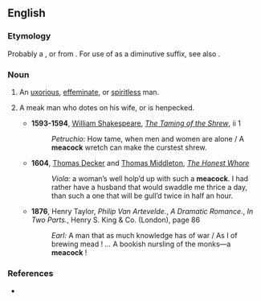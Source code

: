 ==English==

===Etymology===
Probably a {{blend|meek|peacock|nocap=9|lang=en}}, or from {{suffix|meek|cock|gloss2=diminutive suffix|lang=en}}. For use of {{term|cock|lang=en}} as a diminutive suffix, see also {{l|en|niddicock}}.

===Noun===
{{en-noun}}

# {{context|obsolete|lang=en}} An [[uxorious]], [[effeminate]], or [[spiritless]] man.
# {{context|obsolete|lang=en}} A meak man who dotes on his wife,  or is henpecked.
#* '''1593-1594''', [[w:William Shakespeare|William Shakespeare]], ''[[wikisource:The Taming of the Shrew|The Taming of the Shrew]]'', ii 1
#*: ''Petruchio:'' How tame, when men and women are alone<!--,--> / A '''meacock''' wretch can make the curstest shrew.
#* '''1604''', [[w:Thomas Decker|Thomas Decker]] and [[w:Thomas Middleton|Thomas Middleton]], ''[[w:The Honest Whore|The Honest Whore]]''
#*: ''Viola:'' a woman’s well holp’d up with such a '''meacock'''. I had rather have a husband that would swaddle me thrice a day, than such a one that will be gull’d twice in half an hour.
#* '''1876''', Henry Taylor, ''Philip Van Artevelde.'', ''A Dramatic Romance.'', ''In Two Parts.'', Henry S. King & Co. (London), page 86
#*: ''Earl:'' A man that as much knowledge has of war / As I of brewing mead&nbsp;! ''...'' A bookish nursling of the monks—a '''meacock'''&nbsp;!

===References===
* {{R:Webster 1913}}